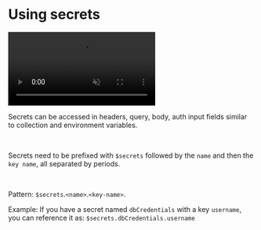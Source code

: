 
# Using secrets<PremiumBadge />

<video controls className="mt-10" muted>
  <source src="/screenrecordings/azure_key_vault/azure_using_secrets.mp4" type="video/mp4" />
  Your browser does not support the video tag.
</video>

<br />

Secrets can be accessed in headers, query, body, auth input fields similar to collection and environment variables.

<br />

Secrets need to be prefixed with `$secrets` followed by the `name` and then the `key name`, all separated by periods.

<br />

Pattern: `$secrets`.`<name>`.`<key-name>`.

Example:
If you have a secret named `dbCredentials` with a key `username`, you can reference it as:
`$secrets.dbCredentials.username`
